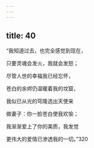 ```yaml
---
---
---
```

title: 40
---




“我知道过去，也完全感觉到现在，

只要灵魂会发火，我就会发怒；

尽管人世的幸福我已经忘怀，

苍白的余烬仍温暖着我的坟窟，

我似已从光的穹隆选出天使来

做妻子：你一脸苍白使我欢愉；

我渐渐爱上了你的美质，我发觉

更伟大的爱情已渗透我的一切。”320